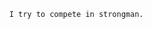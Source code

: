 <section class="nes-container is-dark">
  <section class="message-list">
      <section class="message -left">
        <i class="nes-mario"></i>
        <!-- Balloon -->
        <div class="nes-balloon from-left is-dark">
          I try to compete in strongman.
  </section>
</section>
  

